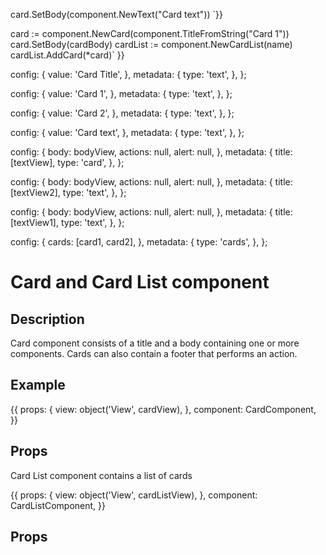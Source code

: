 
  card.SetBody(component.NewText("Card text"))
`}}

  card := component.NewCard(component.TitleFromString("Card 1"))
  card.SetBody(cardBody)
  cardList := component.NewCardList(name)
  cardList.AddCard(*card)`
}}

  config: {
    value: 'Card Title',
  },
  metadata: {
    type: 'text',
  },
};

  config: {
    value: 'Card 1',
  },
  metadata: {
    type: 'text',
  },
};

  config: {
    value: 'Card 2',
  },
  metadata: {
    type: 'text',
  },
};


  config: {
    value: 'Card text',
  },
  metadata: {
    type: 'text',
  },
};

  config: {
    body: bodyView,
    actions: null,
    alert: null,
  },
  metadata: {
    title: [textView],
    type: 'card',
  },
};

  config: {
    body: bodyView,
    actions: null,
    alert: null,
  },
  metadata: {
    title: [textView2],
    type: 'text',
  },
};

  config: {
    body: bodyView,
    actions: null,
    alert: null,
  },
  metadata: {
    title: [textView1],
    type: 'text',
  },
};

  config: {
    cards: [card1, card2],
  },
  metadata: {
    type: 'cards',
  },
};

<h1>Card and Card List component</h1>
<h2>Description</h2>

<p>Card component consists of a title and a body containing one or more components.
Cards can also contain a footer that performs an action.</p>
<h2>Example</h2>

<Meta title="Components/Cards" component={CardComponent} />

<Canvas withToolbar>
  <Story name="Card component" parameters={{ docs: cardDocs }} height="200px" >
  {{
      props: {
        view:  object('View', cardView),
      },
      component: CardComponent,
      }}
  </Story>
</Canvas>

<h2>Props</h2>
<ArgsTable of={CardComponent} />

<p>
Card List component contains a list of cards
</p>

<Canvas withToolbar>
  <Story name="Card List component" parameters={{ docs: cardListDocs }} height="300px" >
  {{
      props: {
        view:  object('View', cardListView),
      },
      component: CardListComponent,
  }}
  </Story>
</Canvas>

<h2>Props</h2>
<ArgsTable of={CardListComponent} />
